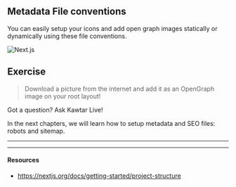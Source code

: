 ## Metadata File conventions

You can easily setup your icons and add open graph images statically or dynamically using these file conventions.

![Next.js](../../images/metadataFiles.PNG)

## Exercise

> Download a picture from the internet and add it as an OpenGraph image on your root layout!

Got a question? Ask Kawtar Live!

In the next chapters, we will learn how to setup metadata and SEO files: robots and sitemap.

---

---

#### Resources

- https://nextjs.org/docs/getting-started/project-structure

